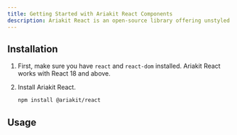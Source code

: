 ```yaml
---
title: Getting Started with Ariakit React Components
description: Ariakit React is an open-source library offering unstyled primitive components to build accessible web apps, design systems, and component libraries.
---
```



## Installation

1. First, make sure you have `react` and `react-dom` installed. Ariakit React works with React 18 and above.

2. Install Ariakit React.

   ```sh
   npm install @ariakit/react
   ```

## Usage

<ContentFullWidth>
  <CodeBlockTabs source={s0} clickAndWait scrollTop={108} />
</ContentFullWidth>

